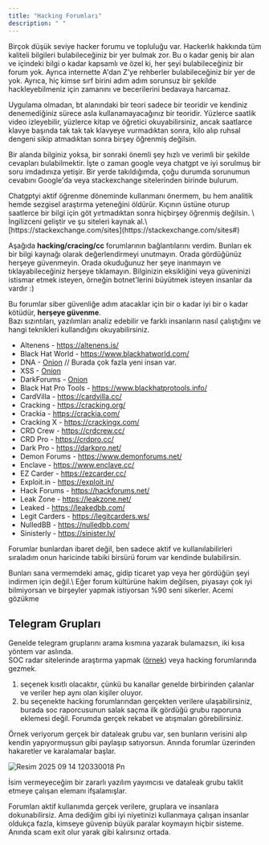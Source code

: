 ```yaml
---
title: "Hacking Forumları"
description: " "
---
```


Birçok düşük seviye hacker forumu ve topluluğu var. Hackerlık hakkında tüm kaliteli bilgileri bulabileceğiniz bir yer bulmak zor. Bu o kadar geniş bir alan ve içindeki bilgi o kadar kapsamlı ve özel ki, her şeyi bulabileceğiniz bir forum yok. Ayrıca internette A'dan Z'ye rehberler bulabileceğiniz bir yer de yok. Ayrıca, hiç kimse sırf birini adım adım sorunsuz bir şekilde hackleyebilmeniz için zamanını ve becerilerini bedavaya harcamaz.

Uygulama olmadan, bt alanındaki bir teori sadece bir teoridir ve kendiniz denemediğiniz sürece asla kullanamayacağınız bir teoridir. Yüzlerce saatlik video izleyebilir, yüzlerce kitap ve öğretici okuyabilirsiniz, ancak saatlarce klavye başında tak tak tak klavyeye vurmadıktan sonra, kilo alıp ruhsal dengeni sikip atmadıktan sonra birşey öğrenmiş değilsin.

Bir alanda bilginiz yoksa, bir sonraki önemli şey hızlı ve verimli bir şekilde cevapları bulabilmektir. İşte o zaman google veya chatgpt  ve iyi sorulmuş bir soru imdadınıza yetişir. Bir yerde takıldığımda, çoğu durumda sorunumun cevabını Google'da veya stackexchange sitelerinden birinde bulurum.

<Info>
  Chatgptyi aktif öğrenme döneminde kullanmanı önermem, bu hem analitik hemde sezgisel araştırma yeteneğini öldürür. Kıçının üstüne oturup saatlerce bir bilgi için göt yırtmadıktan sonra hiçbirşey öğrenmiş değilsin. \
  İngilizceni geliştir ve şu siteleri kaynak al.\
  [https://stackexchange.com/sites](https://stackexchange.com/sites#)
</Info>

Aşağıda **hacking/cracing/cc** forumlarının bağlantılarını verdim. Bunları ek bir bilgi kaynağı olarak değerlendirmeyi unutmayın. Orada gördüğünüz herşeye güvenmeyin. Orada okuduğunuz her şeye inanmayın ve tıklayabileceğiniz herşeye tıklamayın. Bilginizin eksikliğini veya güveninizi istismar etmek isteyen, örneğin botnet'lerini büyütmek isteyen insanlar da vardır :)

Bu forumlar siber güvenliğe adım atacaklar için bir o kadar iyi bir o kadar kötüdür, **herşeye güvenme**.\
Bazı sızıntıları, yazılımları analiz edebilir ve farklı insanların nasıl çalıştığını ve hangi teknikleri kullandığını okuyabilirsiniz.

- Altenens - https://altenens.is/
- Black Hat World - https://www.blackhatworld.com/
- DNA - [Onion](http://darknet77vonbqeatfsnawm5jtnoci5z22mxay6cizmoucgmz52mwyad.onion/) // Burada çok fazla yeni insan var.
- XSS - [Onion ](https://xssforum7mmh3n56inuf2h73hvhnzobi7h2ytb3gvklrfqm7ut3xdnyd.onion/)
- DarkForums - [Onion](http://qeei4m7a2tve6ityewnezvcnf647onsqbmdbmlcw4y5pr6uwwfwa35yd.onion)
- Black Hat Pro Tools - https://www.blackhatprotools.info/
- CardVilla - https://cardvilla.cc/
- Cracking - https://cracking.org/
- Crackia - https://crackia.com/
- Cracking X - https://crackingx.com/
- CRD Crew - https://crdcrew.cc/
- CRD Pro - https://crdpro.cc/
- Dark Pro - https://darkpro.net/
- Demon Forums - https://www.demonforums.net/
- Enclave - https://www.enclave.cc/
- EZ Carder - https://ezcarder.cc/
- Exploit.in - https://exploit.in/
- Hack Forums - https://hackforums.net/
- Leak Zone - https://leakzone.net/
- Leaked - https://leakedbb.com/
- Legit Carders - https://legitcarders.ws/
- NulledBB - https://nulledbb.com/
- Sinisterly - https://sinister.ly/

Forumlar bunlardan ibaret değil, ben sadece aktif ve kullanılabilirleri sıraladım onun haricinde tabiki birsürü forum var kendinde bulabilirsin.

<Danger>
  Bunları sana vermemdeki amaç, gidip ticaret yap veya her gördüğün şeyi indirmen için değil.\
  Eğer forum kültürüne hakim değilsen, piyasayı çok iyi bilmiyorsan ve birşeyler yapmak istiyorsan %90 seni sikerler. Acemi gözükme
</Danger>


## **Telegram Grupları**

Genelde telegram gruplarını arama kısmına yazarak bulamazsın, iki kısa yöntem var aslında.\
SOC radar sitelerinde araştırma yapmak ([<u>örnek</u>](https://socradar.io)) veya hacking forumlarında gezmek.

1. seçenek kısıtlı olacaktır, çünkü bu kanallar genelde birbirinden çalanlar ve veriler hep aynı olan kişiler oluyor.
2. bu seçenekte hacking forumlarından gerçekten verilere ulaşabilirsiniz, burada soc raporcusunun salak saçma ilk gördüğü grubu raporuna eklemesi değil. Forumda gerçek rekabet ve atışmaları görebilirsiniz.

Örnek veriyorum gerçek bir dataleak grubu var, sen bunların verisini alıp kendin yapıyormuşsun gibi paylaşıp satıyorsun. Anında forumlar üzerinden hakaretler ve karalamalar başlar.

![Resim 2025 09 14 120330018 Pn](/images/resim_2025-09-14_120330018.png)

İsim vermeyeceğim bir zararlı yazılım yayımcısı ve dataleak grubu taklit etmeye çalışan elemanı ifşalamışlar. 

Forumları aktif kullanımda gerçek verilere, gruplara ve insanlara dokunabilirsiz. Ama dediğim gibi iyi niyetinizi kullanmaya çalışan insanlar oldukça fazla, kimseye güvenip büyük paralar koymayın hiçbir sisteme. Anında scam exit olur yarak gibi kalırsınız ortada.